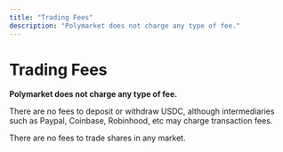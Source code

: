 ```yaml
---
title: "Trading Fees"
description: "Polymarket does not charge any type of fee."
---
```


# Trading Fees

**Polymarket does not charge any type of fee.**

There are no fees to deposit or withdraw USDC, although intermediaries such as Paypal, Coinbase, Robinhood, etc may charge transaction fees.

There are no fees to trade shares in any market.
